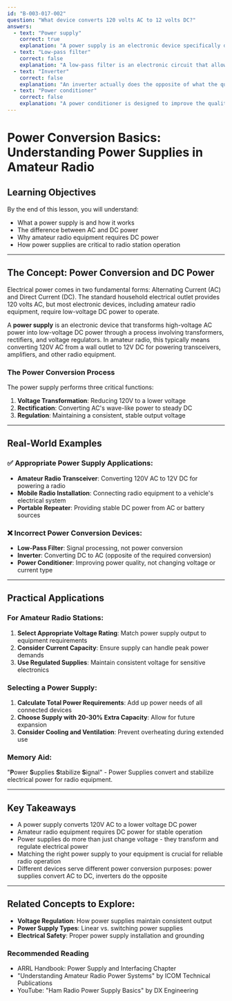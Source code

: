 ```yaml
---
id: "B-003-017-002"
question: "What device converts 120 volts AC to 12 volts DC?"
answers:
  - text: "Power supply"
    correct: true
    explanation: "A power supply is an electronic device specifically designed to convert alternating current (AC) from standard wall outlets to direct current (DC) at a lower voltage required by electronic devices. In amateur radio, power supplies convert 120V AC household power to 12V DC to power transceivers, amplifiers, and other radio equipment, ensuring stable and consistent electrical power for sensitive electronic components."
  - text: "Low-pass filter"
    correct: false
    explanation: "A low-pass filter is an electronic circuit that allows low-frequency signals to pass through while blocking high-frequency signals. It is used for managing radio frequency interference and signal quality, but it does not convert electrical power from AC to DC. This device is used for signal processing, not power conversion."
  - text: "Inverter"
    correct: false
    explanation: "An inverter actually does the opposite of what the question asks - it converts DC power to AC power. Inverters are used to power AC devices from DC sources like batteries or solar panels, but they do not convert AC power to DC power at a lower voltage as described in the question."
  - text: "Power conditioner"
    correct: false
    explanation: "A power conditioner is designed to improve the quality of electrical power by filtering out noise, smoothing voltage fluctuations, and providing surge protection. While it can improve power quality, it does not convert AC power to DC power at a different voltage level."
---
```


# Power Conversion Basics: Understanding Power Supplies in Amateur Radio

## Learning Objectives
By the end of this lesson, you will understand:
- What a power supply is and how it works
- The difference between AC and DC power
- Why amateur radio equipment requires DC power
- How power supplies are critical to radio station operation

---

## The Concept: Power Conversion and DC Power

Electrical power comes in two fundamental forms: Alternating Current (AC) and Direct Current (DC). The standard household electrical outlet provides 120 volts AC, but most electronic devices, including amateur radio equipment, require low-voltage DC power to operate.

A **power supply** is an electronic device that transforms high-voltage AC power into low-voltage DC power through a process involving transformers, rectifiers, and voltage regulators. In amateur radio, this typically means converting 120V AC from a wall outlet to 12V DC for powering transceivers, amplifiers, and other radio equipment.

### The Power Conversion Process

The power supply performs three critical functions:
1. **Voltage Transformation**: Reducing 120V to a lower voltage
2. **Rectification**: Converting AC's wave-like power to steady DC
3. **Regulation**: Maintaining a consistent, stable output voltage

---

## Real-World Examples

### ✅ Appropriate Power Supply Applications:
- **Amateur Radio Transceiver**: Converting 120V AC to 12V DC for powering a radio
- **Mobile Radio Installation**: Connecting radio equipment to a vehicle's electrical system
- **Portable Repeater**: Providing stable DC power from AC or battery sources

### ❌ Incorrect Power Conversion Devices:
- **Low-Pass Filter**: Signal processing, not power conversion
- **Inverter**: Converting DC to AC (opposite of the required conversion)
- **Power Conditioner**: Improving power quality, not changing voltage or current type

---

## Practical Applications

### For Amateur Radio Stations:
1. **Select Appropriate Voltage Rating**: Match power supply output to equipment requirements
2. **Consider Current Capacity**: Ensure supply can handle peak power demands
3. **Use Regulated Supplies**: Maintain consistent voltage for sensitive electronics

### Selecting a Power Supply:
1. **Calculate Total Power Requirements**: Add up power needs of all connected devices
2. **Choose Supply with 20-30% Extra Capacity**: Allow for future expansion
3. **Consider Cooling and Ventilation**: Prevent overheating during extended use

### Memory Aid:
"**P**ower **S**upplies **S**tabilize **S**ignal" - Power Supplies convert and stabilize electrical power for radio equipment.

---

## Key Takeaways

- A power supply converts 120V AC to a lower voltage DC power
- Amateur radio equipment requires DC power for stable operation
- Power supplies do more than just change voltage - they transform and regulate electrical power
- Matching the right power supply to your equipment is crucial for reliable radio operation
- Different devices serve different power conversion purposes: power supplies convert AC to DC, inverters do the opposite

---

## Related Concepts to Explore:
- **Voltage Regulation**: How power supplies maintain consistent output
- **Power Supply Types**: Linear vs. switching power supplies
- **Electrical Safety**: Proper power supply installation and grounding

### Recommended Reading
- ARRL Handbook: Power Supply and Interfacing Chapter
- "Understanding Amateur Radio Power Systems" by ICOM Technical Publications
- YouTube: "Ham Radio Power Supply Basics" by DX Engineering